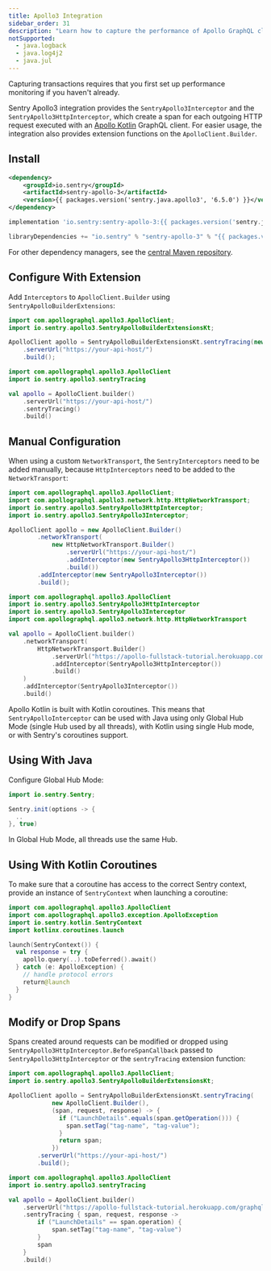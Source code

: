 ```yaml
---
title: Apollo3 Integration
sidebar_order: 31
description: "Learn how to capture the performance of Apollo GraphQL client."
notSupported:
  - java.logback
  - java.log4j2
  - java.jul
---
```


<Note>

Capturing transactions requires that you first <PlatformLink to="/performance/">set up performance monitoring</PlatformLink> if you haven't already.

</Note>

Sentry Apollo3 integration provides the `SentryApollo3Interceptor` and the `SentryApollo3HttpInterceptor`, which create a span for each outgoing HTTP request executed with an [Apollo Kotlin](https://github.com/apollographql/apollo-kotlin) GraphQL client. For easier usage, the integration also provides extension functions on the `ApolloClient.Builder`.

## Install

```xml {tabTitle:Maven}
<dependency>
    <groupId>io.sentry</groupId>
    <artifactId>sentry-apollo-3</artifactId>
    <version>{{ packages.version('sentry.java.apollo3', '6.5.0') }}</version>
</dependency>
```

```groovy {tabTitle:Gradle}
implementation 'io.sentry:sentry-apollo-3:{{ packages.version('sentry.java.apollo-3', '5.2.0') }}'
```

```scala {tabTitle: SBT}
libraryDependencies += "io.sentry" % "sentry-apollo-3" % "{{ packages.version('sentry.java.apollo-3', '5.2.0') }}"
```

For other dependency managers, see the [central Maven repository](https://search.maven.org/artifact/io.sentry/sentry-apollo-3).

## Configure With Extension

Add `Interceptors` to `ApolloClient.Builder` using `SentryApolloBuilderExtensions`:

```java
import com.apollographql.apollo3.ApolloClient;
import io.sentry.apollo3.SentryApolloBuilderExtensionsKt;

ApolloClient apollo = SentryApolloBuilderExtensionsKt.sentryTracing(new ApolloClient.Builder())
    .serverUrl("https://your-api-host/")
    .build();
```

```kotlin
import com.apollographql.apollo3.ApolloClient
import io.sentry.apollo3.sentryTracing

val apollo = ApolloClient.builder()
    .serverUrl("https://your-api-host/")
    .sentryTracing()
    .build()
```

## Manual Configuration
When using a custom `NetworkTransport`, the `SentryInterceptors` need to be added manually, because `HttpInterceptors` need to be added to the `NetworkTransport`:

```java
import com.apollographql.apollo3.ApolloClient;
import com.apollographql.apollo3.network.http.HttpNetworkTransport;
import io.sentry.apollo3.SentryApollo3HttpInterceptor;
import io.sentry.apollo3.SentryApollo3Interceptor;

ApolloClient apollo = new ApolloClient.Builder()
        .networkTransport(
            new HttpNetworkTransport.Builder()
                .serverUrl("https://your-api-host/")
                .addInterceptor(new SentryApollo3HttpInterceptor())
                .build())
        .addInterceptor(new SentryApollo3Interceptor())
        .build();
```

```kotlin
import com.apollographql.apollo3.ApolloClient
import io.sentry.apollo3.SentryApollo3HttpInterceptor
import io.sentry.apollo3.SentryApollo3Interceptor
import com.apollographql.apollo3.network.http.HttpNetworkTransport

val apollo = ApolloClient.builder()
    .networkTransport(
        HttpNetworkTransport.Builder()
            .serverUrl("https://apollo-fullstack-tutorial.herokuapp.com/graphql")
            .addInterceptor(SentryApollo3HttpInterceptor())
            .build()
    )
    .addInterceptor(SentryApollo3Interceptor())
    .build()
```

<Alert level="info" title="Important">

Apollo Kotlin is built with Kotlin coroutines. This means that `SentryApolloInterceptor` can be used with Java using only Global Hub Mode (single Hub used by all threads), with Kotlin using single Hub mode, or with <PlatformLink to="/enriching-events/scopes/#kotlin-coroutines">Sentry's coroutines support</PlatformLink>.

</Alert>

## Using With Java

Configure Global Hub Mode:

```java
import io.sentry.Sentry;

Sentry.init(options -> {
  ..
}, true)
```

<Note>

In Global Hub Mode, all threads use the same Hub.

</Note>

## Using With Kotlin Coroutines

To make sure that a coroutine has access to the correct Sentry context, provide an instance of `SentryContext` when launching a coroutine:

```kotlin
import com.apollographql.apollo3.ApolloClient
import com.apollographql.apollo3.exception.ApolloException
import io.sentry.kotlin.SentryContext
import kotlinx.coroutines.launch

launch(SentryContext()) {
  val response = try {
    apollo.query(..).toDeferred().await()
  } catch (e: ApolloException) {
    // handle protocol errors
    return@launch
  }
}
```

## Modify or Drop Spans

Spans created around requests can be modified or dropped using `SentryApollo3HttpInterceptor.BeforeSpanCallback` passed to `SentryApollo3HttpInterceptor` or the `sentryTracing` extension function:

```java
import com.apollographql.apollo3.ApolloClient;
import io.sentry.apollo3.SentryApolloBuilderExtensionsKt;

ApolloClient apollo = SentryApolloBuilderExtensionsKt.sentryTracing(
            new ApolloClient.Builder(),
            (span, request, response) -> {
              if ("LaunchDetails".equals(span.getOperation())) {
                span.setTag("tag-name", "tag-value");
              }
              return span;
            })
        .serverUrl("https://your-api-host/")
        .build();
```

```kotlin
import com.apollographql.apollo3.ApolloClient
import io.sentry.apollo3.sentryTracing

val apollo = ApolloClient.builder()
    .serverUrl("https://apollo-fullstack-tutorial.herokuapp.com/graphql")
    .sentryTracing { span, request, response ->
        if ("LaunchDetails" == span.operation) {
            span.setTag("tag-name", "tag-value")
        }
        span
    }
    .build()
```
